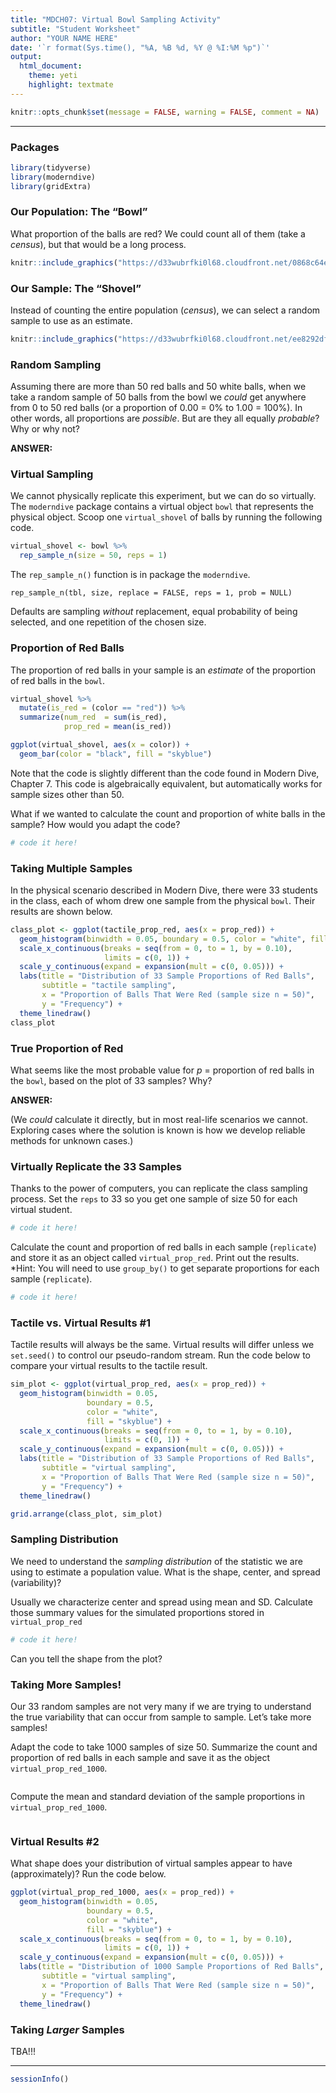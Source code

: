 ```yaml
---
title: "MDCH07: Virtual Bowl Sampling Activity"
subtitle: "Student Worksheet"
author: "YOUR NAME HERE"
date: '`r format(Sys.time(), "%A, %B %d, %Y @ %I:%M %p")`'
output: 
  html_document: 
    theme: yeti
    highlight: textmate
---
```


```r
knitr::opts_chunk$set(message = FALSE, warning = FALSE, comment = NA)
```
***

### Packages

```r
library(tidyverse)
library(moderndive)
library(gridExtra)
```


### Our Population: The "Bowl"

What proportion of the balls are red? We could count all of them (take a *census*), but that would be a long process.

```r
knitr::include_graphics("https://d33wubrfki0l68.cloudfront.net/0868c64eb2998fbe3e3bfccf7ff55e746341baf3/eeab1/images/sampling/balls/sampling_bowl_1.jpg")
```


### Our Sample: The "Shovel"

Instead of counting the entire population (*census*), we can select a random sample to use as an estimate.

```r
knitr::include_graphics("https://d33wubrfki0l68.cloudfront.net/ee8292df457bd73d7a1a7d75c21be32d6e8659d6/30e62/images/sampling/balls/sampling_bowl_3_cropped.jpg")
```


### Random Sampling

Assuming there are more than 50 red balls and 50 white balls, when we take a random sample of 50 balls from the bowl we *could* get anywhere from 0 to 50 red balls (or a proportion of 0.00 = 0% to 1.00 = 100%). In other words, all proportions are *possible*. But are they all equally *probable*? Why or why not?

**ANSWER:**


### Virtual Sampling

We cannot physically replicate this experiment, but we can do so virtually. The `moderndive` package contains a virtual object `bowl` that represents the physical object. Scoop one `virtual_shovel` of balls by running the following code.

```r
virtual_shovel <- bowl %>% 
  rep_sample_n(size = 50, reps = 1)
```

The `rep_sample_n()` function is in package the `moderndive`.

    rep_sample_n(tbl, size, replace = FALSE, reps = 1, prob = NULL)
    
Defaults are sampling *without* replacement, equal probability of being selected, and one repetition of the chosen size.


### Proportion of Red Balls

The proportion of red balls in your sample is an *estimate* of the proportion of red balls in the `bowl`. 

```r
virtual_shovel %>% 
  mutate(is_red = (color == "red")) %>% 
  summarize(num_red  = sum(is_red),
            prop_red = mean(is_red))

ggplot(virtual_shovel, aes(x = color)) +
  geom_bar(color = "black", fill = "skyblue")
```

Note that the code is slightly different than the code found in Modern Dive, Chapter 7. This code is algebraically equivalent, but automatically works for sample sizes other than 50.  

What if we wanted to calculate the count and proportion of white balls in the sample? How would you adapt the code?

```r
# code it here!
```


### Taking Multiple Samples

In the physical scenario described in Modern Dive, there were 33 students in the class, each of whom drew one sample from the physical `bowl`. Their results are shown below. 

```r
class_plot <- ggplot(tactile_prop_red, aes(x = prop_red)) +
  geom_histogram(binwidth = 0.05, boundary = 0.5, color = "white", fill = "skyblue") +
  scale_x_continuous(breaks = seq(from = 0, to = 1, by = 0.10),
                     limits = c(0, 1)) +
  scale_y_continuous(expand = expansion(mult = c(0, 0.05))) +
  labs(title = "Distribution of 33 Sample Proportions of Red Balls",
       subtitle = "tactile sampling",
       x = "Proportion of Balls That Were Red (sample size n = 50)", 
       y = "Frequency") +
  theme_linedraw()
class_plot
```


### True Proportion of Red

What seems like the most probable value for $p$ = proportion of red balls in the `bowl`, based on the plot of 33 samples? Why?

**ANSWER:**

(We *could* calculate it directly, but in most real-life scenarios we cannot. Exploring cases where the solution is known is how we develop reliable methods for unknown cases.)


### Virtually Replicate the 33 Samples

Thanks to the power of computers, you can replicate the class sampling process. Set the `reps` to 33 so you get one sample of size 50 for each virtual student. 

```r
# code it here!
```

Calculate the count and proportion of red balls in each sample (`replicate`) and store it as an object called `virtual_prop_red`. Print out the results. *Hint: You will need to use `group_by()` to get separate proportions for each sample (`replicate`).

```r
# code it here!
```


### Tactile vs. Virtual Results #1

Tactile results will always be the same. Virtual results will differ unless we `set.seed()` to control our pseudo-random stream. Run the code below to compare your virtual results to the tactile result.

```r
sim_plot <- ggplot(virtual_prop_red, aes(x = prop_red)) +
  geom_histogram(binwidth = 0.05, 
                 boundary = 0.5, 
                 color = "white", 
                 fill = "skyblue") +
  scale_x_continuous(breaks = seq(from = 0, to = 1, by = 0.10),
                     limits = c(0, 1)) +
  scale_y_continuous(expand = expansion(mult = c(0, 0.05))) +
  labs(title = "Distribution of 33 Sample Proportions of Red Balls",
       subtitle = "virtual sampling",
       x = "Proportion of Balls That Were Red (sample size n = 50)", 
       y = "Frequency") +
  theme_linedraw()

grid.arrange(class_plot, sim_plot)
```


### Sampling Distribution

We need to understand the *sampling distribution* of the statistic we are using to estimate a population value. What is the shape, center, and spread (variability)?

Usually we characterize center and spread using mean and SD. Calculate those summary values for the simulated proportions stored in `virtual_prop_red`

```r
# code it here!
```

Can you tell the shape from the plot?


### Taking More Samples!

Our 33 random samples are not very many if we are trying to understand the true variability that can occur from sample to sample. Let's take more samples!

Adapt the code to take 1000 samples of size 50. Summarize the count and proportion of red balls in each sample and save it as the object `virtual_prop_red_1000`. 

```r

```

Compute the mean and standard deviation of the sample proportions in `virtual_prop_red_1000`.

```r

```


### Virtual Results #2

What shape does your distribution of virtual samples appear to have (approximately)? Run the code below.

```r
ggplot(virtual_prop_red_1000, aes(x = prop_red)) +
  geom_histogram(binwidth = 0.05, 
                 boundary = 0.5, 
                 color = "white", 
                 fill = "skyblue") +
  scale_x_continuous(breaks = seq(from = 0, to = 1, by = 0.10),
                     limits = c(0, 1)) +
  scale_y_continuous(expand = expansion(mult = c(0, 0.05))) +
  labs(title = "Distribution of 1000 Sample Proportions of Red Balls",
       subtitle = "virtual sampling",
       x = "Proportion of Balls That Were Red (sample size n = 50)", 
       y = "Frequency") +
  theme_linedraw()
```


### Taking *Larger* Samples

TBA!!!


***
```r
sessionInfo()
```
